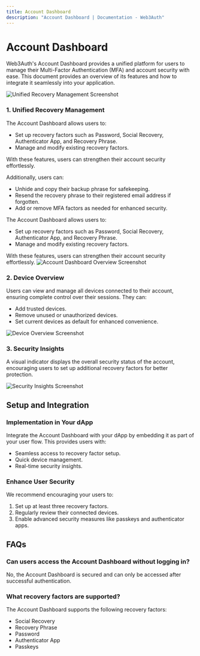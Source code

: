 ```yaml
---
title: Account Dashboard
description: "Account Dashboard | Documentation - Web3Auth"
---
```


# Account Dashboard

Web3Auth's Account Dashboard provides a unified platform for users to manage their Multi-Factor
Authentication (MFA) and account security with ease. This document provides an overview of its
features and how to integrate it seamlessly into your application.

![Unified Recovery Management Screenshot](/images/account-dashboard/unified-recovery-management.jpg)

### 1. Unified Recovery Management

The Account Dashboard allows users to:

- Set up recovery factors such as Password, Social Recovery, Authenticator App, and Recovery Phrase.
- Manage and modify existing recovery factors.

With these features, users can strengthen their account security effortlessly.

Additionally, users can:

- Unhide and copy their backup phrase for safekeeping.
- Resend the recovery phrase to their registered email address if forgotten.
- Add or remove MFA factors as needed for enhanced security.

The Account Dashboard allows users to:

- Set up recovery factors such as Password, Social Recovery, Authenticator App, and Recovery Phrase.
- Manage and modify existing recovery factors.

With these features, users can strengthen their account security effortlessly.
![Account Dashboard Overview Screenshot](/images/account-dashboard/account-dashboard-overview.jpg)

### 2. Device Overview

Users can view and manage all devices connected to their account, ensuring complete control over
their sessions. They can:

- Add trusted devices.
- Remove unused or unauthorized devices.
- Set current devices as default for enhanced convenience.

![Device Overview Screenshot](/images/account-dashboard/device-overview.jpg)

### 3. Security Insights

A visual indicator displays the overall security status of the account, encouraging users to set up
additional recovery factors for better protection.

![Security Insights Screenshot](/images/account-dashboard/security-insights.jpg)

## Setup and Integration

### Implementation in Your dApp

Integrate the Account Dashboard with your dApp by embedding it as part of your user flow. This
provides users with:

- Seamless access to recovery factor setup.
- Quick device management.
- Real-time security insights.

### Enhance User Security

We recommend encouraging your users to:

1. Set up at least three recovery factors.
2. Regularly review their connected devices.
3. Enable advanced security measures like passkeys and authenticator apps.

## FAQs

### Can users access the Account Dashboard without logging in?

No, the Account Dashboard is secured and can only be accessed after successful authentication.

### What recovery factors are supported?

The Account Dashboard supports the following recovery factors:

- Social Recovery
- Recovery Phrase
- Password
- Authenticator App
- Passkeys
